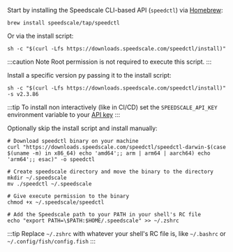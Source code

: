 Start by installing the Speedscale CLI-based API (`speedctl`) via [Homebrew](https://brew.sh):

```shell
brew install speedscale/tap/speedctl
```

Or via the install script:

```shell
sh -c "$(curl -Lfs https://downloads.speedscale.com/speedctl/install)"
```

:::caution Note
Root permission is not required to execute this script.
:::

Install a specific version py passing it to the install script:

```shell
sh -c "$(curl -Lfs https://downloads.speedscale.com/speedctl/install)" -s v2.3.86
```

:::tip
To install non interactively (like in CI/CD) set the `SPEEDSCALE_API_KEY` environment variable to your [API key](/quick-start#retrieve-your-api-key)
:::

Optionally skip the install script and install manually:

```shell
# Download speedctl binary on your machine
curl "https://downloads.speedscale.com/speedctl/speedctl-darwin-$(case $(uname -m) in x86_64) echo 'amd64';; arm | arm64 | aarch64) echo 'arm64';; esac)" -o speedctl

# Create speedscale directory and move the binary to the directory
mkdir ~/.speedscale
mv ./speedctl ~/.speedscale

# Give execute permission to the binary
chmod +x ~/.speedscale/speedctl

# Add the Speedscale path to your PATH in your shell's RC file
echo "export PATH=\$PATH:$HOME/.speedscale" >> ~/.zshrc
```

:::tip
Replace `~/.zshrc` with whatever your shell's RC file is, like `~/.bashrc` or `~/.config/fish/config.fish`
:::
